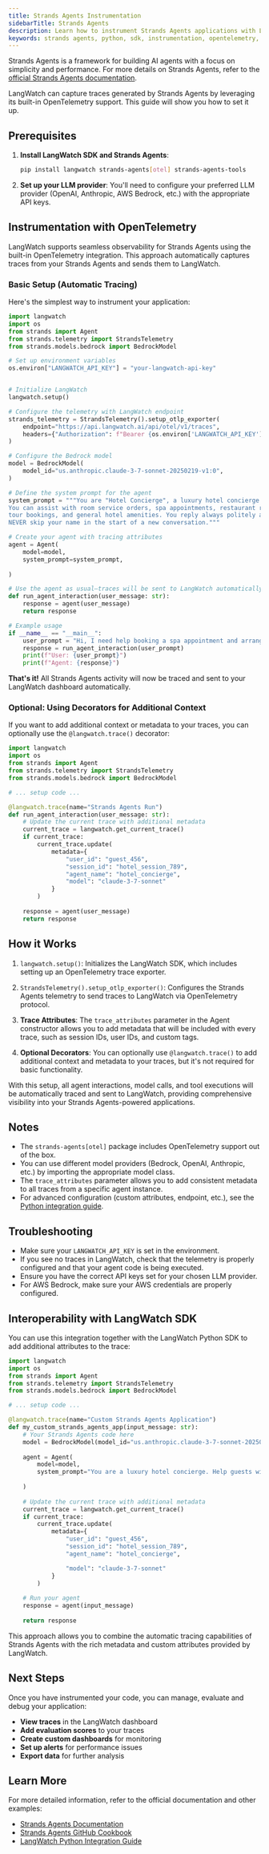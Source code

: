 ```yaml
---
title: Strands Agents Instrumentation
sidebarTitle: Strands Agents
description: Learn how to instrument Strands Agents applications with LangWatch.
keywords: strands agents, python, sdk, instrumentation, opentelemetry, langwatch, tracing
---
```


Strands Agents is a framework for building AI agents with a focus on simplicity and performance. For more details on Strands Agents, refer to the [official Strands Agents documentation](https://strandsagents.com).

LangWatch can capture traces generated by Strands Agents by leveraging its built-in OpenTelemetry support. This guide will show you how to set it up.

## Prerequisites

1.  **Install LangWatch SDK and Strands Agents**:
    ```bash
    pip install langwatch strands-agents[otel] strands-agents-tools
    ```

2.  **Set up your LLM provider**:
    You'll need to configure your preferred LLM provider (OpenAI, Anthropic, AWS Bedrock, etc.) with the appropriate API keys.

## Instrumentation with OpenTelemetry

LangWatch supports seamless observability for Strands Agents using the built-in OpenTelemetry integration. This approach automatically captures traces from your Strands Agents and sends them to LangWatch.

### Basic Setup (Automatic Tracing)

Here's the simplest way to instrument your application:

```python
import langwatch
import os
from strands import Agent
from strands.telemetry import StrandsTelemetry
from strands.models.bedrock import BedrockModel

# Set up environment variables
os.environ["LANGWATCH_API_KEY"] = "your-langwatch-api-key"


# Initialize LangWatch
langwatch.setup()

# Configure the telemetry with LangWatch endpoint
strands_telemetry = StrandsTelemetry().setup_otlp_exporter(
    endpoint="https://api.langwatch.ai/api/otel/v1/traces",
    headers={"Authorization": f"Bearer {os.environ['LANGWATCH_API_KEY']}"}
)

# Configure the Bedrock model
model = BedrockModel(
    model_id="us.anthropic.claude-3-7-sonnet-20250219-v1:0",
)

# Define the system prompt for the agent
system_prompt = """You are "Hotel Concierge", a luxury hotel concierge helping guests with their requests. 
You can assist with room service orders, spa appointments, restaurant reservations, transportation arrangements, 
tour bookings, and general hotel amenities. You reply always politely and mention your name in the reply (Hotel Concierge). 
NEVER skip your name in the start of a new conversation."""

# Create your agent with tracing attributes
agent = Agent(
    model=model,
    system_prompt=system_prompt,
   
)

# Use the agent as usual—traces will be sent to LangWatch automatically
def run_agent_interaction(user_message: str):
    response = agent(user_message)
    return response

# Example usage
if __name__ == "__main__":
    user_prompt = "Hi, I need help booking a spa appointment and arranging transportation to the airport tomorrow."
    response = run_agent_interaction(user_prompt)
    print(f"User: {user_prompt}")
    print(f"Agent: {response}")
```

**That's it!** All Strands Agents activity will now be traced and sent to your LangWatch dashboard automatically.

### Optional: Using Decorators for Additional Context

If you want to add additional context or metadata to your traces, you can optionally use the `@langwatch.trace()` decorator:

```python
import langwatch
import os
from strands import Agent
from strands.telemetry import StrandsTelemetry
from strands.models.bedrock import BedrockModel

# ... setup code ...

@langwatch.trace(name="Strands Agents Run")
def run_agent_interaction(user_message: str):
    # Update the current trace with additional metadata
    current_trace = langwatch.get_current_trace()
    if current_trace:
        current_trace.update(
            metadata={
                "user_id": "guest_456",
                "session_id": "hotel_session_789",
                "agent_name": "hotel_concierge",
                "model": "claude-3-7-sonnet"
            }
        )
    
    response = agent(user_message)
    return response
```

## How it Works

1.  `langwatch.setup()`: Initializes the LangWatch SDK, which includes setting up an OpenTelemetry trace exporter.

2.  `StrandsTelemetry().setup_otlp_exporter()`: Configures the Strands Agents telemetry to send traces to LangWatch via OpenTelemetry protocol.

3.  **Trace Attributes**: The `trace_attributes` parameter in the Agent constructor allows you to add metadata that will be included with every trace, such as session IDs, user IDs, and custom tags.

4.  **Optional Decorators**: You can optionally use `@langwatch.trace()` to add additional context and metadata to your traces, but it's not required for basic functionality.

With this setup, all agent interactions, model calls, and tool executions will be automatically traced and sent to LangWatch, providing comprehensive visibility into your Strands Agents-powered applications.

## Notes

- The `strands-agents[otel]` package includes OpenTelemetry support out of the box.
- You can use different model providers (Bedrock, OpenAI, Anthropic, etc.) by importing the appropriate model class.
- The `trace_attributes` parameter allows you to add consistent metadata to all traces from a specific agent instance.
- For advanced configuration (custom attributes, endpoint, etc.), see the [Python integration guide](/integration/python/guide).

## Troubleshooting

- Make sure your `LANGWATCH_API_KEY` is set in the environment.
- If you see no traces in LangWatch, check that the telemetry is properly configured and that your agent code is being executed.
- Ensure you have the correct API keys set for your chosen LLM provider.
- For AWS Bedrock, make sure your AWS credentials are properly configured.

## Interoperability with LangWatch SDK

You can use this integration together with the LangWatch Python SDK to add additional attributes to the trace:

```python
import langwatch
import os
from strands import Agent
from strands.telemetry import StrandsTelemetry
from strands.models.bedrock import BedrockModel

# ... setup code ...

@langwatch.trace(name="Custom Strands Agents Application")
def my_custom_strands_agents_app(input_message: str):
    # Your Strands Agents code here
    model = BedrockModel(model_id="us.anthropic.claude-3-7-sonnet-20250219-v1:0")
    
    agent = Agent(
        model=model,
        system_prompt="You are a luxury hotel concierge. Help guests with their requests professionally.",
        
    )
    
    # Update the current trace with additional metadata
    current_trace = langwatch.get_current_trace()
    if current_trace:
        current_trace.update(
            metadata={
                "user_id": "guest_456",
                "session_id": "hotel_session_789",
                "agent_name": "hotel_concierge",

                "model": "claude-3-7-sonnet"
            }
        )
    
    # Run your agent
    response = agent(input_message)
    
    return response
```

This approach allows you to combine the automatic tracing capabilities of Strands Agents with the rich metadata and custom attributes provided by LangWatch.

## Next Steps

Once you have instrumented your code, you can manage, evaluate and debug your application:

- **View traces** in the LangWatch dashboard
- **Add evaluation scores** to your traces
- **Create custom dashboards** for monitoring
- **Set up alerts** for performance issues
- **Export data** for further analysis

## Learn More

For more detailed information, refer to the official documentation and other examples:

- [Strands Agents Documentation](https://strandsagents.com)
- [Strands Agents GitHub Cookbook](https://github.com/strands-agents/samples/blob/main/01-getting-started/10-agent-observability-and-evaluation/Observability-and-Evaluation-sample.ipynb)
- [LangWatch Python Integration Guide](/integration/python/guide) 
